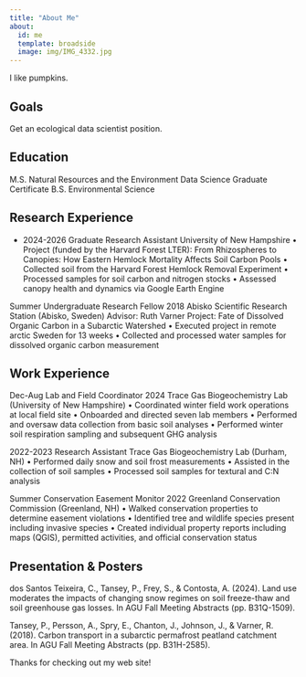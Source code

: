 ```yaml
---
title: "About Me"
about:
  id: me
  template: broadside
  image: img/IMG_4332.jpg
---
```


:::{#me}

I like pumpkins.

## Goals

Get an ecological data scientist position. 

## Education
M.S. Natural Resources and the Environment
Data Science Graduate Certificate
B.S. Environmental Science

## Research Experience
-   2024-2026	Graduate Research Assistant
		University of New Hampshire
•	Project (funded by the Harvard Forest LTER): From Rhizospheres to Canopies: How Eastern Hemlock Mortality Affects Soil Carbon Pools
•	Collected soil from the Harvard Forest Hemlock Removal Experiment
•	Processed samples for soil carbon and nitrogen stocks
•	Assessed canopy health and dynamics via Google Earth Engine

Summer Undergraduate Research Fellow
2018		Abisko Scientific Research Station (Abisko, Sweden)
		Advisor: Ruth Varner
		Project: Fate of Dissolved Organic Carbon in a Subarctic Watershed
•	Executed project in remote arctic Sweden for 13 weeks
•	Collected and processed water samples for dissolved organic carbon measurement


## Work Experience
Dec-Aug	Lab and Field Coordinator
2024		Trace Gas Biogeochemistry Lab (University of New Hampshire)
•	Coordinated winter field work operations at local field site
•	Onboarded and directed seven lab members
•	Performed and oversaw data collection from basic soil analyses
•	Performed winter soil respiration sampling and subsequent GHG analysis 

2022-2023 	Research Assistant
		Trace Gas Biogeochemistry Lab (Durham, NH)
•	Performed daily snow and soil frost measurements
•	Assisted in the collection of soil samples
•	Processed soil samples for textural and C:N analysis

Summer	Conservation Easement Monitor 
2022		Greenland Conservation Commission (Greenland, NH)
•	Walked conservation properties to determine easement violations
•	Identified tree and wildlife species present including invasive species 
•	Created individual property reports including maps (QGIS), permitted activities, and official conservation status

## Presentation & Posters
dos Santos Teixeira, C., Tansey, P., Frey, S., & Contosta, A. (2024). Land use moderates the impacts of changing snow regimes on soil freeze-thaw and soil greenhouse gas losses. In AGU Fall Meeting Abstracts (pp. B31Q-1509).

Tansey, P., Persson, A., Spry, E., Chanton, J., Johnson, J., & Varner, R. (2018). Carbon transport in a subarctic permafrost peatland catchment area. In AGU Fall Meeting Abstracts (pp. B31H-2585).


:::

Thanks for checking out my web site!
